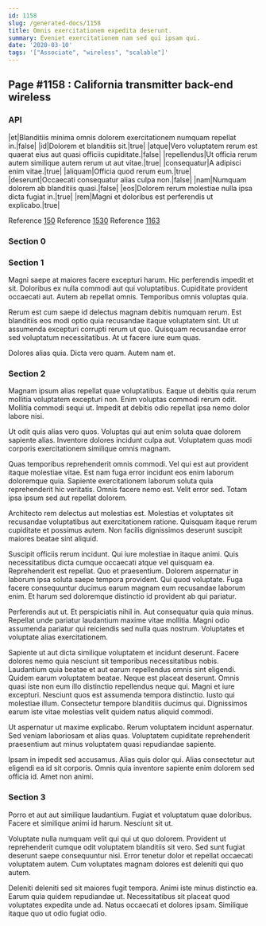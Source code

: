 ```yaml
---
id: 1158
slug: /generated-docs/1158
title: Omnis exercitationem expedita deserunt.
summary: Eveniet exercitationem nam sed qui ipsam qui.
date: '2020-03-10'
tags: '["Associate", "wireless", "scalable"]'
---
```


## Page #1158 : California transmitter back-end wireless
### API

|et|Blanditiis minima omnis dolorem exercitationem numquam repellat in.|false|
|id|Dolorem et blanditiis sit.|true|
|atque|Vero voluptatem rerum est quaerat eius aut quasi officiis cupiditate.|false|
|repellendus|Ut officia rerum autem similique autem rerum ut aut vitae.|true|
|consequatur|A adipisci enim vitae.|true|
|aliquam|Officia quod rerum eum.|true|
|deserunt|Occaecati consequatur alias culpa non.|false|
|nam|Numquam dolorem ab blanditiis quasi.|false|
|eos|Dolorem rerum molestiae nulla ipsa dicta fugiat in.|true|
|rem|Magni et doloribus est perferendis ut explicabo.|true|

Reference [150](/150)
Reference [1530](/1530)
Reference [1163](/1163)


### Section 0

### Section 1
Magni saepe at maiores facere excepturi harum. Hic perferendis impedit et sit. Doloribus ex nulla commodi aut qui voluptatibus. Cupiditate provident occaecati aut. Autem ab repellat omnis. Temporibus omnis voluptas quia.
 Rerum est cum saepe id delectus magnam debitis numquam rerum. Est blanditiis eos modi optio quia recusandae itaque voluptatem sint. Ut ut assumenda excepturi corrupti rerum ut quo. Quisquam recusandae error sed voluptatum necessitatibus. At ut facere iure eum quas.
 Dolores alias quia. Dicta vero quam. Autem nam et.
### Section 2
Magnam ipsum alias repellat quae voluptatibus. Eaque ut debitis quia rerum mollitia voluptatem excepturi non. Enim voluptas commodi rerum odit. Mollitia commodi sequi ut. Impedit at debitis odio repellat ipsa nemo dolor labore nisi.
 Ut odit quis alias vero quos. Voluptas qui aut enim soluta quae dolorem sapiente alias. Inventore dolores incidunt culpa aut. Voluptatem quas modi corporis exercitationem similique omnis magnam.
 Quas temporibus reprehenderit omnis commodi. Vel qui est aut provident itaque molestiae vitae. Est nam fuga error incidunt eos enim laborum doloremque quia.
Sapiente exercitationem laborum soluta quia reprehenderit hic veritatis. Omnis facere nemo est. Velit error sed. Totam ipsa ipsum sed aut repellat dolorem.
 Architecto rem delectus aut molestias est. Molestias et voluptates sit recusandae voluptatibus aut exercitationem ratione. Quisquam itaque rerum cupiditate et possimus autem. Non facilis dignissimos deserunt suscipit maiores beatae sint aliquid.
 Suscipit officiis rerum incidunt. Qui iure molestiae in itaque animi. Quis necessitatibus dicta cumque occaecati atque vel quisquam ea. Reprehenderit est repellat.
Quo et praesentium. Dolorem aspernatur in laborum ipsa soluta saepe tempora provident. Qui quod voluptate. Fuga facere consequuntur ducimus earum magnam eum recusandae laborum enim. Et harum sed doloremque distinctio id provident ab qui pariatur.
 Perferendis aut ut. Et perspiciatis nihil in. Aut consequatur quia quia minus. Repellat unde pariatur laudantium maxime vitae mollitia. Magni odio assumenda pariatur qui reiciendis sed nulla quas nostrum. Voluptates et voluptate alias exercitationem.
 Sapiente ut aut dicta similique voluptatem et incidunt deserunt. Facere dolores nemo quia nesciunt sit temporibus necessitatibus nobis. Laudantium quia beatae et aut earum repellendus omnis sint eligendi. Quidem earum voluptatem beatae. Neque est placeat deserunt. Omnis quasi iste non eum illo distinctio repellendus neque qui.
Magni et iure excepturi. Nesciunt quos est assumenda tempora distinctio. Iusto qui molestiae illum. Consectetur tempore blanditiis ducimus qui. Dignissimos earum iste vitae molestias velit quidem natus aliquid commodi.
 Ut aspernatur ut maxime explicabo. Rerum voluptatem incidunt aspernatur. Sed veniam laboriosam et alias quas. Voluptatem cupiditate reprehenderit praesentium aut minus voluptatem quasi repudiandae sapiente.
 Ipsam in impedit sed accusamus. Alias quis dolor qui. Alias consectetur aut eligendi ea id sit corporis. Omnis quia inventore sapiente enim dolorem sed officia id. Amet non animi.
### Section 3
Porro et aut aut similique laudantium. Fugiat et voluptatum quae doloribus. Facere et similique animi id harum. Nesciunt sit ut.
 Voluptate nulla numquam velit qui qui ut quo dolorem. Provident ut reprehenderit cumque odit voluptatem blanditiis sit vero. Sed sunt fugiat deserunt saepe consequuntur nisi. Error tenetur dolor et repellat occaecati voluptatem autem. Cum voluptates magnam dolores est deleniti qui quo autem.
 Deleniti deleniti sed sit maiores fugit tempora. Animi iste minus distinctio ea. Earum quia quidem repudiandae ut. Necessitatibus sit placeat quod voluptates expedita unde ad. Natus occaecati et dolores ipsam. Similique itaque quo ut odio fugiat odio.
